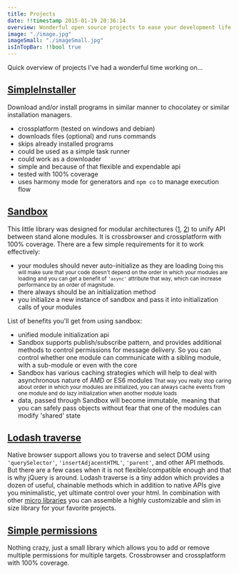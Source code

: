 ```yaml
---
title: Projects
date: !!timestamp 2015-01-19 20:36:14
overview: Wonderful open source projects to ease your development life
image: "./image.jpg"
imageSmall: "./imageSmall.jpg"
isInTopBar: !!bool true
---
```

Quick overview of projects I've had a wonderful time working on...

## [SimpleInstaller](https://github.com/szarouski/SimpleInstaller)
Download and/or install programs in similar manner to chocolatey or similar installation managers.
- crossplatform (tested on windows and debian)
- downloads files (optional) and runs commands
- skips already installed programs
- could be used as a simple task runner
- could work as a downloader
- simple and because of that flexible and expendable api
- tested with 100% coverage
- uses harmony mode for generators and `npm co` to manage execution flow

## [Sandbox](https://github.com/szarouski/sandbox)
This little library was designed for modular architectures ([1](https://www.youtube.com/watch?v=b5pFv9NB9fs), [2](http://www.addyosmani.com/scalablejs/)) to unify API between stand alone modules. It is crossbrowser and crossplatform with 100% coverage.
There are a few simple requirements for it to work effectively:
* your modules should never auto-initialize as they are loading
<small>Doing this will make sure that your code doesn't depend on the order in which your modules are loading  and you can get a benefit of `'async'` attribute that way, which can increase performance by an order of magnitude.</small>
* there always should be an initialization method
* you initialize a new instance of sandbox and pass it into initialization calls of your modules

List of benefits you'll get from using sandbox:
* unified module initialization api
* Sandbox supports publish/subscribe pattern, and provides additional methods to control permissions for message delivery. So you can control whether one module can communicate with a sibling module, with a sub-module or even with the core
* Sandbox has various caching strategies which will help to deal with asynchronous nature of AMD or ES6 modules
<small>That way you really stop caring about order in which your modules are initialized, you can always cache events from one module and do lazy initialization when another module loads</small>
* data, passed through Sandbox will become immutable, meaning that you can safely pass objects without fear that one of the modules can modify 'shared' state

## [Lodash traverse](https://github.com/szarouski/lodash.dom-traverse)
Native browser support allows you to traverse and select DOM using `'querySelector'`, `'insertAdjacentHTML'`, `'parent'`, and other API methods. But there are a few cases when it is not flexible/compatible enough and that is why jQuery is around. Lodash traverse is a tiny addon which provides a dozen of useful, chainable methods which in addition to native APIs give you minimalistic, yet ultimate control over your html. In combination with other [micro libraries](http://microjs.com/) you can assemble a highly customizable and slim in size library for your favorite projects.

## [Simple permissions](https://github.com/szarouski/simple-permissions)
Nothing crazy, just a small library which allows you to add or remove multiple permissions for multiple targets. Crossbrowser and crossplatform with 100% coverage.
